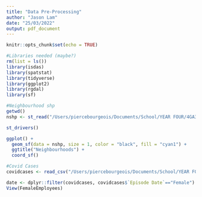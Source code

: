 ```yaml
---
title: "Data Pre-Processing"
author: "Jason Lam"
date: "25/03/2022"
output: pdf_document
---
```


```r
knitr::opts_chunk$set(echo = TRUE)
```


```r
#Libraries needed (maybe?)
rm(list = ls())
library(isdas)
library(spatstat)
library(tidyverse)
library(ggplot2)
library(rgdal)
library(sf)
```

```r
#Neighbourhood shp
getwd()
nshp <- st_read("/Users/piercebourgeois/Documents/School/YEAR FOUR/4GA3/git/Neighbourhoods.shp")

st_drivers()

ggplot() + 
  geom_sf(data = nshp, size = 1, color = "black", fill = "cyan1") + 
  ggtitle("Neighbourhoods") + 
  coord_sf()


```
```r
#Covid Cases
covidcases <- read_csv("/Users/piercebourgeois/Documents/School/YEAR FOUR/4GA3/git/COVID19 cases.csv")

date <- dplyr::filter(covidcases, covidcases$`Episode Date`=="Female")  ## "dplyr::" not required
View(FemaleEmployees)


```

